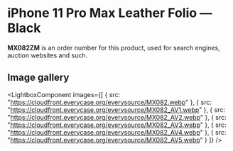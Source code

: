 
# iPhone 11 Pro Max Leather Folio — Black

<Callout type='info' emoji='👉🏻'>**MX082ZM** is an order number for this product, used for search engines, auction websites and such.</Callout>

## Image gallery

<LightboxComponent
    images={[
      {
        src: "https://cloudfront.everycase.org/everysource/MX082.webp"
      },
      {
        src: "https://cloudfront.everycase.org/everysource/MX082_AV1.webp"
      },
      {
        src: "https://cloudfront.everycase.org/everysource/MX082_AV2.webp"
      },
      {
        src: "https://cloudfront.everycase.org/everysource/MX082_AV3.webp"
      },
      {
        src: "https://cloudfront.everycase.org/everysource/MX082_AV4.webp"
      },
      {
        src: "https://cloudfront.everycase.org/everysource/MX082_AV5.webp"
      }
    ]}
  />
